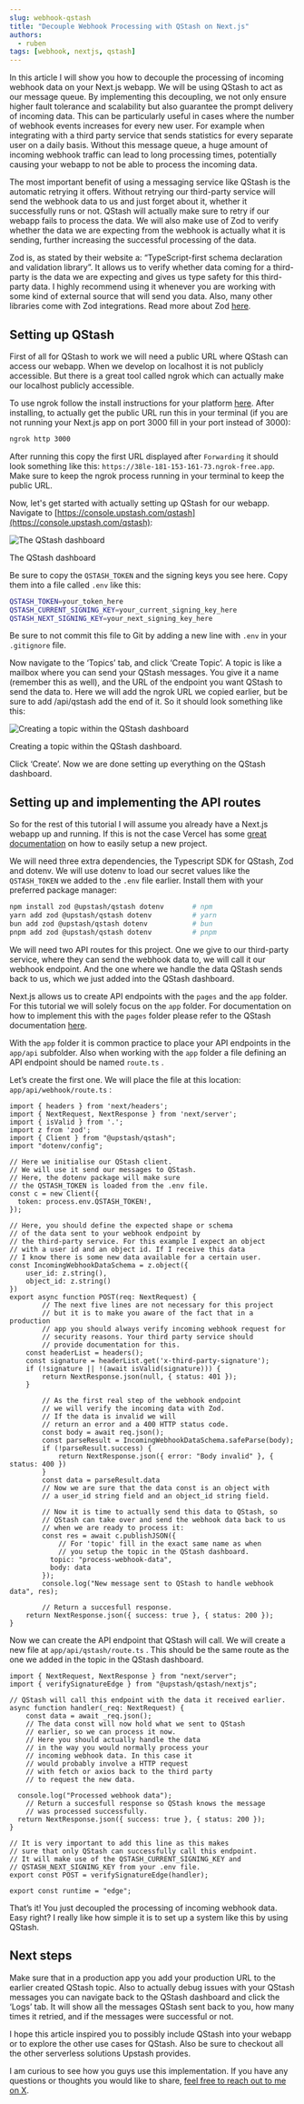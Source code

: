 ```yaml
---
slug: webhook-qstash
title: "Decouple Webhook Processing with QStash on Next.js"
authors:
  - ruben
tags: [webhook, nextjs, qstash]
---
```



In this article I will show you how to decouple the processing of incoming webhook data on your Next.js webapp. We will be using QStash to act as our message queue. By implementing this decoupling, we not only ensure higher fault tolerance and scalability but also guarantee the prompt delivery of incoming data. This can be particularly useful in cases where the number of webhook events increases for every new user. For example when integrating with a third party service that sends statistics for every separate user on a daily basis. Without this message queue, a huge amount of incoming webhook traffic can lead to long processing times, potentially causing your webapp to not be able to process the incoming data.

The most important benefit of using a messaging service like QStash is the automatic retrying it offers. Without retrying our third-party service will send the webhook data to us and just forget about it, whether it successfully runs or not. QStash will actually make sure to retry if our webapp fails to process the data. We will also make use of Zod to verify whether the data we are expecting from the webhook is actually what it is sending, further increasing the successful processing of the data.

Zod is, as stated by their website a: “TypeScript-first schema declaration and validation library”. It allows us to verify whether data coming for a third-party is the data we are expecting and gives us type safety for this third-party data. I highly recommend using it whenever you are working with some kind of external source that will send you data. Also, many other libraries come with Zod integrations. Read more about Zod [here](https://zod.dev/).

## Setting up QStash

First of all for QStash to work we will need a public URL where QStash can access our webapp. When we develop on localhost it is not publicly accessible. But there is a great tool called ngrok which can actually make our localhost publicly accessible.

To use ngrok follow the install instructions for your platform [here](https://ngrok.com/download). After installing, to actually get the public URL run this in your terminal (if you are not running your Next.js app on port 3000 fill in your port instead of 3000):

```bash
ngrok http 3000
```

After running this copy the first URL displayed after `Forwarding` it should look something like this: `https://38le-181-153-161-73.ngrok-free.app`. Make sure to keep the ngrok process running in your terminal to keep the public URL.

Now, let's get started with actually setting up QStash for our webapp. Navigate to [https://console.upstash.com/qstash](https://console.upstash.com/qstash):

![The QStash dashboard](/blog/webhook-qstash/qstash.png)

The QStash dashboard

Be sure to copy the `QSTASH_TOKEN` and the signing keys you see here. Copy them into a file called `.env` like this:

```bash
QSTASH_TOKEN=your_token_here
QSTASH_CURRENT_SIGNING_KEY=your_current_signing_key_here
QSTASH_NEXT_SIGNING_KEY=your_next_signing_key_here
```

Be sure to not commit this file to Git by adding a new line with `.env` in your `.gitignore` file.

Now navigate to the ‘Topics’ tab, and click ‘Create Topic’. A topic is like a mailbox where you can send your QStash messages. You give it a name (remember this as well), and the URL of the endpoint you want QStash to send the data to. Here we will add the ngrok URL we copied earlier, but be sure to add /api/qstash add the end of it. So it should look something like this:

![Creating a topic within the QStash dashboard](/blog/webhook-qstash/topic.png)

Creating a topic within the QStash dashboard.

Click ‘Create’. Now we are done setting up everything on the QStash dashboard.

## Setting up and implementing the API routes

So for the rest of this tutorial I will assume you already have a Next.js webapp up and running. If this is not the case Vercel has some [great documentation](https://nextjs.org/docs/app/api-reference/create-next-app) on how to easily setup a new project.

We will need three extra dependencies, the Typescript SDK for QStash, Zod and dotenv. We will use dotenv to load our secret values like the `QSTASH_TOKEN` we added to the `.env` file earlier. Install them with your preferred package manager:

```bash
npm install zod @upstash/qstash dotenv       # npm
yarn add zod @upstash/qstash dotenv          # yarn
bun add zod @upstash/qstash dotenv           # bun
pnpm add zod @upstash/qstash dotenv          # pnpm
```

We will need two API routes for this project. One we give to our third-party service, where they can send the webhook data to, we will call it our webhook endpoint. And the one where we handle the data QStash sends back to us, which we just added into the QStash dashboard.

Next.js allows us to create API endpoints with the `pages` and the `app` folder. For this tutorial we will solely focus on the `app` folder. For documentation on how to implement this with the `pages` folder please refer to the QStash documentation [here](https://upstash.com/docs/qstash/quickstarts/vercel-nextjs).

With the `app` folder it is common practice to place your API endpoints in the `app/api` subfolder. Also when working with the `app` folder a file defining an API endpoint should be named `route.ts` .

Let’s create the first one. We will place the file at this location: `app/api/webhook/route.ts` :

```tsx
import { headers } from 'next/headers';
import { NextRequest, NextResponse } from 'next/server';
import { isValid } from '.';
import z from 'zod';
import { Client } from "@upstash/qstash";
import "dotenv/config";

// Here we initialise our QStash client.
// We will use it send our messages to QStash.
// Here, the dotenv package will make sure
// the QSTASH_TOKEN is loaded from the .env file.
const c = new Client({
  token: process.env.QSTASH_TOKEN!,
});

// Here, you should define the expected shape or schema
// of the data sent to your webhook endpoint by
// the third-party service. For this example I expect an object
// with a user id and an object id. If I receive this data
// I know there is some new data available for a certain user.
const IncomingWebhookDataSchema = z.object({
	user_id: z.string(),
	object_id: z.string()
})
export async function POST(req: NextRequest) {
		// The next five lines are not necessary for this project
		// but it is to make you aware of the fact that in a production
		// app you should always verify incoming webhook request for
		// security reasons. Your third party service should
		// provide documentation for this.
    const headerList = headers();
    const signature = headerList.get('x-third-party-signature');
    if (!signature || !(await isValid(signature))) {
        return NextResponse.json(null, { status: 401 });
    }

		// As the first real step of the webhook endpoint
		// we will verify the incoming data with Zod.
		// If the data is invalid we will
		// return an error and a 400 HTTP status code.
		const body = await req.json();
		const parseResult = IncomingWebhookDataSchema.safeParse(body);
		if (!parseResult.success) {
			return NextResponse.json({ error: "Body invalid" }, { status: 400 })
		}
		const data = parseResult.data
		// Now we are sure that the data const is an object with
		// a user_id string field and an object_id string field.

		// Now it is time to actually send this data to QStash, so
		// QStash can take over and send the webhook data back to us
		// when we are ready to process it:
		const res = await c.publishJSON({
			// For 'topic' fill in the exact same name as when
			// you setup the topic in the QStash dashboard.
		  topic: "process-webhook-data",
		  body: data
		});
		console.log("New message sent to QStash to handle webhook data", res);

		// Return a succesfull response.
    return NextResponse.json({ success: true }, { status: 200 });
}
```

Now we can create the API endpoint that QStash will call. We will create a new file at `app/api/qstash/route.ts` . This should be the same route as the one we added in the topic in the QStash dashboard.

```tsx
import { NextRequest, NextResponse } from "next/server";
import { verifySignatureEdge } from "@upstash/qstash/nextjs";

// QStash will call this endpoint with the data it received earlier.
async function handler(_req: NextRequest) {
	const data = await _req.json();
	// The data const will now hold what we sent to QStash
	// earlier, so we can process it now.
	// Here you should actually handle the data
	// in the way you would normally process your
	// incoming webhook data. In this case it
	// would probably involve a HTTP request
	// with fetch or axios back to the third party
	// to request the new data.

  console.log("Processed webhook data");
	// Return a succesfull response so QStash knows the message
	// was processed successfully.
  return NextResponse.json({ success: true }, { status: 200 });
}

// It is very important to add this line as this makes
// sure that only QStash can successfully call this endpoint.
// It will make use of the QSTASH_CURRENT_SIGNING_KEY and
// QSTASH_NEXT_SIGNING_KEY from your .env file.
export const POST = verifySignatureEdge(handler);

export const runtime = "edge";
```

That’s it! You just decoupled the processing of incoming webhook data. Easy right? I really like how simple it is to set up a system like this by using QStash.

## Next steps

Make sure that in a production app you add your production URL to the earlier created QStash topic. Also to actually debug issues with your QStash messages you can navigate back to the QStash dashboard and click the ‘Logs’ tab. It will show all the messages QStash sent back to you, how many times it retried, and if the messages were successful or not.

I hope this article inspired you to possibly include QStash into your webapp or to explore the other use cases for QStash. Also be sure to checkout all the other serverless solutions Upstash provides.

I am curious to see how you guys use this implementation. If you have any questions or thoughts you would like to share, [feel free to reach out to me on X](https://twitter.com/rubenpdegroot).